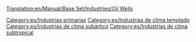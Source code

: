 [[Translation:en/Manual/Base Set/Industries/Oil Wells]]

{{es/Industrias| nombre=Pozos petrolíferos
| imagen=Oilwells.png
| climas=[[es/Manual/Clima|Templado]], [[es/Manual/Clima|Subártico]], [[es/Manual/Clima|Subtropical]]
| acepta=nada
| produce=[[es/Manual/Base Set/Cargos/Petróleo|Petróleo]]
| notas= Tienen tendencia a quedarse secos después de funcionar durante muchos años.
}}


[[Category:es/Industrias primarias]]
[[Category:es/Industrias de clima templado]]
[[Category:es/Industrias de clima subártico]]
[[Category:es/Industrias de clima subtropical]]